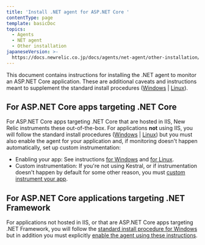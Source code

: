 ```yaml
---
title: 'Install .NET agent for ASP.NET Core '
contentType: page
template: basicDoc
topics:
  - Agents
  - NET agent
  - Other installation
japaneseVersion: >-
  https://docs.newrelic.co.jp/docs/agents/net-agent/other-installation/install-net-agent-aspnet-core
---
```


This document contains instructions for installing the .NET agent to monitor an ASP.NET Core application. These are additional caveats and instructions meant to supplement the standard install procedures ([Windows](/docs/agents/net-agent/installation/install-net-agent-windows) \| [Linux](/docs/agents/net-agent/installation/install-net-agent-linux)).

## For ASP.NET Core apps targeting .NET Core

For ASP.NET Core apps targeting .NET Core that are hosted in IIS, New Relic instruments these out-of-the-box. For applications **not** using IIS, you will follow the standard install procedures ([Windows](/docs/agents/net-agent/other-installation/install-net-agent-aspnet-core-targeting-net-framework-windows) \| [Linux](/docs/agents/net-agent/installation/install-net-agent-linux)) but you must also enable the agent for your application and, if monitoring doesn't happen automatically, set up custom instrumentation:

* Enabling your app: See instructions [for Windows](/docs/agents/net-agent/installation/install-net-agent-windows#enabling-the-agent) and [for Linux](/docs/agents/net-agent/installation/install-net-agent-linux#enable-agent).
* Custom instrumentation: If you're not using Kestral, or if instrumentation doesn't happen by default for some other reason, you must [custom instrument your app](/docs/agents/net-agent/custom-instrumentation/introduction-net-custom-instrumentation).

## For ASP.NET Core applications targeting .NET Framework

For applications not hosted in IIS, or that are ASP.NET Core apps targeting .NET Framework, you will follow the [standard install procedure for Windows](/docs/agents/net-agent/installation/install-net-agent-windows#msi) but in addition you must explicitly [enable the agent using these instructions](/docs/agents/net-agent/installation/install-net-agent-windows#enabling-the-agent).
